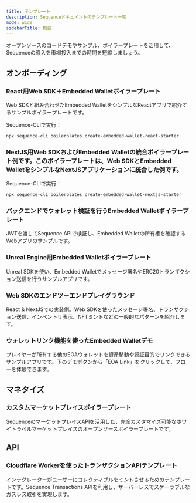 ```yaml
---
title: テンプレート
description: Sequenceドキュメントのテンプレート一覧
mode: wide
sidebarTitle: 概要
---
```


オープンソースのコードデモやサンプル、ボイラープレートを活用して、Sequenceの導入を市場投入までの時間を短縮しましょう。

## オンボーディング

### React用Web SDK＋Embedded Walletボイラープレート
Web SDKと組み合わせたEmbedded WalletをシンプルなReactアプリで紹介するサンプルボイラープレートです。

Sequence-CLIで実行：

```bash
npx sequence-cli boilerplates create-embedded-wallet-react-starter
```

<CardGroup cols={2}>
  <Card title="リポジトリ" icon="github" href="https://github.com/0xsequence-demos/kit-embedded-wallet-react-boilerplate" horizontal />

  <Card title="デモ" icon="globe" href="https://kit-embedded-wallet-react-boilerplate.pages.dev/" horizontal />
</CardGroup>

### NextJS用Web SDKおよびEmbedded Walletの統合ボイラープレート例です。このボイラープレートは、Web SDKとEmbedded WalletをシンプルなNextJSアプリケーションに統合した例です。
Sequence-CLIで実行：

```bash
npx sequence-cli boilerplates create-embedded-wallet-nextjs-starter
```

<CardGroup cols={2}>
  <Card title="リポジトリ" icon="github" href="https://github.com/0xsequence-demos/kit-embedded-wallet-nextjs-boilerplate" horizontal />

  <Card title="デモ" icon="globe" href="https://kit-embedded-wallet-nextjs-boilerplate.pages.dev/" horizontal />
</CardGroup>

### バックエンドでウォレット検証を行うEmbedded Walletボイラープレート
JWTを渡してSequence APIで検証し、Embedded Walletの所有権を確認するWebアプリのサンプルです。

<Card title="リポジトリ" icon="github" href="https://github.com/0xsequence-demos/embedded-wallet-verify-session" horizontal />

### Unreal Engine用Embedded Walletボイラープレート
Unreal SDKを使い、Embedded Walletでメッセージ署名やERC20トランザクション送信を行うサンプルアプリです。

<Card title="リポジトリ" icon="github" href="https://github.com/0xsequence/unreal-embedded-wallet-boilerplate" horizontal />

### Web SDKのエンドツーエンドプレイグラウンド
React & NextJSでの実装例。Web SDKを使ったメッセージ署名、トランザクション送信、インベントリ表示、NFTミントなどの一般的なパターンを紹介します。

<CardGroup cols={2}>
  <Card title="リポジトリ" icon="github" href="https://github.com/0xsequence/web-sdk/tree/master/examples" horizontal />

  <Card title="デモ" icon="globe" href="https://0xsequence.github.io/kit/" horizontal />
</CardGroup>

### ウォレットリンク機能を使ったEmbedded Walletデモ
プレイヤーが所有する他のEOAウォレットを資産移動や認証目的でリンクできるサンプルアプリです。下のデモボタンから「EOA Link」をクリックして、フローを体験できます。

<CardGroup cols={2}>
  <Card title="リポジトリ" icon="github" href="https://github.com/0xsequence-demos/demo-waas-wallet-link" horizontal />

  <Card title="デモ" icon="globe" href="https://0xsequence.github.io/demo-waas-auth/" horizontal />
</CardGroup>

## マネタイズ

### カスタムマーケットプレイスボイラープレート
SequenceのマーケットプレイスAPIを活用した、完全カスタマイズ可能なホワイトラベルマーケットプレイスのオープンソースボイラープレートです。

<CardGroup cols={2}>
  <Card title="リポジトリ" icon="github" href="https://github.com/0xsequence/marketplace-boilerplate" horizontal />

  <Card title="デモ" icon="globe" href="https://impressive-beaver-41204.sequence.market/" horizontal />
</CardGroup>

## API

### Cloudflare Workerを使ったトランザクションAPIテンプレート
インテグレーターがユーザーにコレクティブルをミントさせるためのテンプレートです。Sequence Transactions APIを利用し、サーバーレスでスケーラブルなガスレス取引を実現します。

<Card title="リポジトリ" icon="github" href="https://github.com/0xsequence-demos/template-cloudflare-worker-sequence-transactions-api" horizontal />